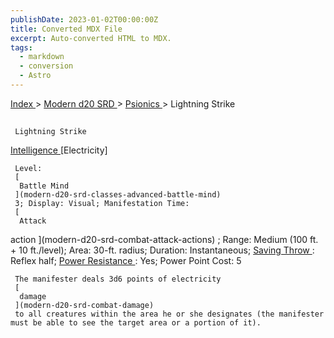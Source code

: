 ```yaml
---
publishDate: 2023-01-02T00:00:00Z
title: Converted MDX File
excerpt: Auto-converted HTML to MDX.
tags:
  - markdown
  - conversion
  - Astro
---
```







[
      Index
     ](-index)
     >
     [
      Modern d20 SRD
     ](modern-d20-srd-index)
     >
     [
      Psionics
     ](modern-d20-srd-psionics-index)
     > Lightning Strike
    





## 
     Lightning Strike
    



[
      Intelligence
     ](modern-d20-srd-basics-ability-scores)
     [Electricity]
    



     Level:
     [
      Battle Mind
     ](modern-d20-srd-classes-advanced-battle-mind)
     3; Display: Visual; Manifestation Time:
     [
      Attack
action
     ](modern-d20-srd-combat-attack-actions)
     ; Range: Medium (100 ft. + 10 ft./level); Area: 30-ft. radius; Duration: Instantaneous;
     [
      Saving
Throw
     ](modern-d20-srd-basics-saving-throws)
     : Reflex half;
     [
      Power
Resistance
     ](modern-d20-srd-special-abilities-power-resistance)
     : Yes; Power Point Cost: 5
    



     The manifester deals 3d6 points of electricity
     [
      damage
     ](modern-d20-srd-combat-damage)
     to all creatures within the area he or she designates (the manifester must be able to see the target area or a portion of it).
    





